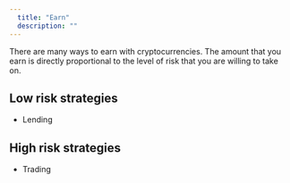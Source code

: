 ```yaml
---
  title: "Earn"
  description: ""
---
```


There are many ways to earn with cryptocurrencies. The amount that you earn is directly proportional to the level of risk that you are willing to take on.

## Low risk strategies

- Lending

## High risk strategies

- Trading

